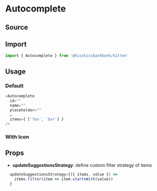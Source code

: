 

<Meta title="Forms/Autocomplete" component={Autocomplete} />

# Autocomplete

## Source

<FileUrl filepath={__filename} />

## Import

```js
import { Autocomplete } from '@kisskissbankbank/kitten'
```

## Usage

### Default

<Canvas>
  <Story name="Default" story={stories.Default} />
</Canvas>

```js
<Autocomplete
  id=""
  name=""
  placeholder=""
  …
  items={ ['foo', 'bar'] }
/>
```

### With Icon

<Canvas>
  <Story name="WithIcon" story={stories.WithIcon} />
</Canvas>


## Props

- **updateSuggestionsStrategy**: define custom filter strategy of items

```js
  updateSuggestionsStrategy={({ items, value }) =>
    items.filter(item => item.startsWith(value))
  }
```
